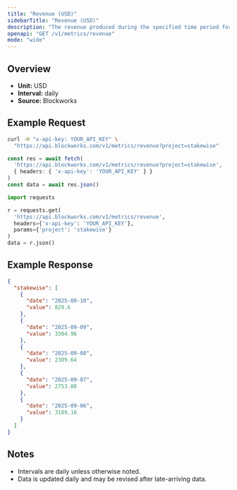 ```yaml
---
title: "Revenue (USD)"
sidebarTitle: "Revenue (USD)"
description: "The revenue produced during the specified time period for given project."
openapi: "GET /v1/metrics/revenue"
mode: "wide"
---
```


## Overview

- **Unit:** USD
- **Interval:** daily
- **Source:** Blockworks

## Example Request

<CodeGroup>

```bash cURL
curl -H "x-api-key: YOUR_API_KEY" \
  "https://api.blockworks.com/v1/metrics/revenue?project=stakewise"
```

```typescript TypeScript
const res = await fetch(
  'https://api.blockworks.com/v1/metrics/revenue?project=stakewise',
  { headers: { 'x-api-key': 'YOUR_API_KEY' } }
)
const data = await res.json()
```

```python Python
import requests

r = requests.get(
  'https://api.blockworks.com/v1/metrics/revenue',
  headers={'x-api-key': 'YOUR_API_KEY'},
  params={'project': 'stakewise'}
)
data = r.json()
```

</CodeGroup>

## Example Response

```json
{
  "stakewise": [
    {
      "date": "2025-09-10",
      "value": 829.6
    },
    {
      "date": "2025-09-09",
      "value": 3304.96
    },
    {
      "date": "2025-09-08",
      "value": 2309.64
    },
    {
      "date": "2025-09-07",
      "value": 2753.88
    },
    {
      "date": "2025-09-06",
      "value": 3189.16
    }
  ]
}
```

## Notes
- Intervals are daily unless otherwise noted.
- Data is updated daily and may be revised after late-arriving data.
